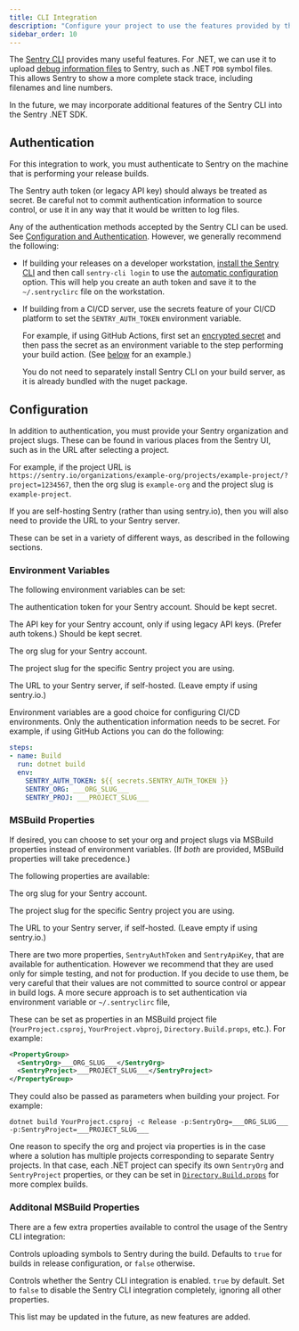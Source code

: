 ```yaml
---
title: CLI Integration
description: "Configure your project to use the features provided by the Sentry CLI integration."
sidebar_order: 10
---
```


The [Sentry CLI](/product/cli) provides many useful features.  For .NET, we can use it to upload [debug information files](/product/cli/dif) to Sentry,
such as .NET `PDB` symbol files.  This allows Sentry to show a more complete stack trace, including filenames and line numbers.

In the future, we may incorporate additional features of the Sentry CLI into the Sentry .NET SDK.

## Authentication

For this integration to work, you must authenticate to Sentry on the machine that is performing your release builds.

<Alert level="info" title="Important">

The Sentry auth token (or legacy API key) should always be treated as secret.  Be careful not to commit authentication information to source control,
or use it in any way that it would be written to log files.

</Alert>

Any of the authentication methods accepted by the Sentry CLI can be used.  See [Configuration and Authentication](/product/cli/configuration/).
However, we generally recommend the following:

- If building your releases on a developer workstation, [install the Sentry CLI](/product/cli/installation/) and then
  call `sentry-cli login` to use the [automatic configuration](/product/cli/configuration/#to-use-the-automatic-option) option.
  This will help you create an auth token and save it to the `~/.sentryclirc` file on the workstation.

- If building from a CI/CD server, use the secrets feature of your CI/CD platform to set the `SENTRY_AUTH_TOKEN` environment variable.

  For example, if using GitHub Actions, first set an [encrypted secret](https://docs.github.com/actions/security-guides/encrypted-secrets)
  and then pass the secret as an environment variable to the step performing your build action.  (See [below](#environment-variables) for an example.)

  <Note>

  You do not need to separately install Sentry CLI on your build server, as it is already bundled with the nuget package.

  </Note>

## Configuration

In addition to authentication, you must provide your Sentry organization and project slugs.  These can be found in various places
from the Sentry UI, such as in the URL after selecting a project.

For example, if the project URL is `https://sentry.io/organizations/example-org/projects/example-project/?project=1234567`, then the org slug
is `example-org` and the project slug is `example-project`.

If you are self-hosting Sentry (rather than using sentry.io), then you will also need to provide the URL to your Sentry server.

These can be set in a variety of different ways, as described in the following sections.

### Environment Variables

The following environment variables can be set:

<ConfigKey name="SENTRY_AUTH_TOKEN">

The authentication token for your Sentry account.  Should be kept secret.

</ConfigKey>

<ConfigKey name="SENTRY_API_KEY">

The API key for your Sentry account, only if using legacy API keys.  (Prefer auth tokens.)  Should be kept secret.

</ConfigKey>

<ConfigKey name="SENTRY_ORG">

The org slug for your Sentry account.

</ConfigKey>

<ConfigKey name="SENTRY_PROJECT">

The project slug for the specific Sentry project you are using.

</ConfigKey>

<ConfigKey name="SENTRY_URL">

The URL to your Sentry server, if self-hosted.  (Leave empty if using sentry.io.)

</ConfigKey>

<Alert title="Tip">

Environment variables are a good choice for configuring CI/CD environments.
Only the authentication information needs to be secret.
For example, if using GitHub Actions you can do the following:

```yaml
steps:
- name: Build
  run: dotnet build
  env:
    SENTRY_AUTH_TOKEN: ${{ secrets.SENTRY_AUTH_TOKEN }}
    SENTRY_ORG: ___ORG_SLUG___
    SENTRY_PROJ: ___PROJECT_SLUG___
```

</Alert>

### MSBuild Properties

If desired, you can choose to set your org and project slugs via MSBuild properties instead of environment variables.
(If _both_ are provided, MSBuild properties will take precedence.)

The following properties are available:

<ConfigKey name="SentryOrg">

The org slug for your Sentry account.

</ConfigKey>

<ConfigKey name="SentryProject">

The project slug for the specific Sentry project you are using.

</ConfigKey>

<ConfigKey name="SentryUrl">

The URL to your Sentry server, if self-hosted.  (Leave empty if using sentry.io.)

</ConfigKey>

<Alert level="info" title="Important">

There are two more properties, `SentryAuthToken` and `SentryApiKey`, that are available for authentication.
However we recommend that they are used only for simple testing, and not for production.  If you decide to use
them, be very careful that their values are not committed to source control or appear in build logs.
A more secure approach is to set authentication via environment variable or `~/.sentryclirc` file,

</Alert>

These can be set as properties in an MSBuild project file (`YourProject.csproj`, `YourProject.vbproj`, `Directory.Build.props`, etc.).  For example:

```xml
<PropertyGroup>
  <SentryOrg>___ORG_SLUG___</SentryOrg>
  <SentryProject>___PROJECT_SLUG___</SentryProject>
</PropertyGroup>
```

They could also be passed as parameters when building your project.  For example:

```shell
dotnet build YourProject.csproj -c Release -p:SentryOrg=___ORG_SLUG___ -p:SentryProject=___PROJECT_SLUG___
```

<Alert title="Tip">

One reason to specify the org and project via properties is in the case where a solution has multiple
projects corresponding to separate Sentry projects.  In that case, each .NET project can specify its own
`SentryOrg` and `SentryProject` properties, or they can be set in [`Directory.Build.props`](https://learn.microsoft.com/visualstudio/msbuild/customize-your-build)
for more complex builds.

</Alert>

### Additonal MSBuild Properties

There are a few extra properties available to control the usage of the Sentry CLI integration:

<ConfigKey name="SentryUploadSymbols">

Controls uploading symbols to Sentry during the build.  Defaults to `true` for builds in release configuration,
or `false` otherwise.

</ConfigKey>

<ConfigKey name="UseSentryCLI">

Controls whether the Sentry CLI integration is enabled.  `true` by default.
Set to `false` to disable the Sentry CLI integration completely, ignoring all other properties.

</ConfigKey>

<Note>

This list may be updated in the future, as new features are added.

</Note>
